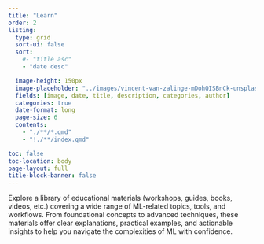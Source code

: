 ```yaml
---
title: "Learn"
order: 2
listing:
  type: grid
  sort-ui: false
  sort:
    #- "title asc"
    - "date desc"

  image-height: 150px
  image-placeholder: "../images/vincent-van-zalinge-mDohQISBnCk-unsplash.jpg"
  fields: [image, date, title, description, categories, author]
  categories: true
  date-format: long
  page-size: 6
  contents:
    - "./**/*.qmd"
    - "!./**/index.qmd"

toc: false
toc-location: body
page-layout: full
title-block-banner: false
---
```

Explore a library of educational materials (workshops, guides, books, videos, etc.) covering a wide range of ML-related topics, tools, and workflows. From foundational concepts to advanced techniques, these materials offer clear explanations, practical examples, and actionable insights to help you navigate the complexities of ML with confidence.
